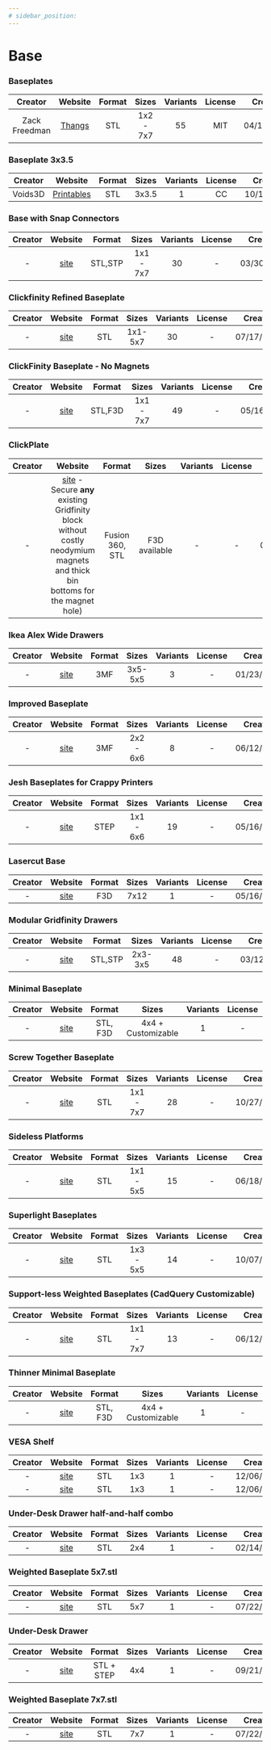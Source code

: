 ```yaml
---
# sidebar_position:
---
```


# Base

### Baseplates

<!-- <iframe width="639" height="480" title="Gridfinity Baseplates" frameborder="0" allowfullscreen mozallowfullscreen="true" webkitallowfullscreen="true" allow="clipboard-write; autoplay; fullscreen; xr-spatial-tracking" xr-spatial-tracking execution-while-out-of-viewport execution-while-not-rendered web-share src="https://thangs.com/model/60925/embed?utm_source=embed"></iframe> -->

| Creator | Website | Format | Sizes | Variants | License | Created |
| :-: | :-: | :-: | :-: | :-: | :-: | :-: |
| Zack Freedman | [Thangs](https://thangs.com/designer/ZackFreedman/3d-model/Gridfinity%2520Baseplates-60925) | STL | 1x2 - 7x7 | 55 | MIT | 04/12/2022 |

### Baseplate 3x3.5
<!-- ![Gridfinity Baseplate 3x3.5](/img/baseplates/baseplate-3-35_4x3.jpg) -->
| Creator | Website | Format | Sizes | Variants | License | Created |
| :-: | :-: | :-: | :-: | :-: | :-: | :-: |
| Voids3D | [Printables](https://www.printables.com/model/244502-gridfinity-3x35) | STL | 3x3.5 | 1 | CC | 10/19/2022 |

### Base with Snap Connectors
| Creator | Website | Format | Sizes | Variants | License | Created |
| :-: | :-: | :-: | :-: | :-: | :-: | :-: |
| - | [site](https://www.printables.com/model/430144-gridfinity-base-with-snap-connectors) | STL,STP | 1x1 - 7x7 | 30 | - | 03/30/2023 |

### Clickfinity Refined Baseplate
| Creator | Website | Format | Sizes | Variants | License | Created |
| :-: | :-: | :-: | :-: | :-: | :-: | :-: |
| - | [site](https://www.printables.com/model/506105-clickfinity-refined-baseplates) | STL | 1x1-5x7 | 30 | - | 07/17/2023 |

### ClickFinity Baseplate - No Magnets
| Creator | Website | Format | Sizes | Variants | License | Created |
| :-: | :-: | :-: | :-: | :-: | :-: | :-: |
| - | [site](https://www.printables.com/model/452675-gridfinity-clickplates-no-magnets-universally-comp) | STL,F3D | 1x1 - 7x7 | 49 | - | 05/16/2023 |

### ClickPlate
| Creator | Website | Format | Sizes | Variants | License | Created |
| :-: | :-: | :-: | :-: | :-: | :-: | :-: |
| - | [site](https://github.com/jrymk/gridfinity-eco) - Secure **any** existing Gridfinity block without costly neodymium magnets and thick bin bottoms for the magnet hole) | Fusion 360, STL | F3D available | - | - | 03/19/2023 |


### Ikea Alex Wide Drawers
| Creator | Website | Format | Sizes | Variants | License | Created |
| :-: | :-: | :-: | :-: | :-: | :-: | :-: |
| - | [site](https://www.printables.com/model/718705-gridfinity-base-for-ikea-alex-wide-drawers) | 3MF | 3x5-5x5 | 3 | - | 01/23/2024 |


### Improved Baseplate
| Creator | Website | Format | Sizes | Variants | License | Created |
| :-: | :-: | :-: | :-: | :-: | :-: | :-: |
| - | [site](https://thangs.com/designer/christian.wilhelmsen2012/3d-model/Gridfinity%2520slightly%2520improved%2520frame%2520(no%2520rocking)-64672) | 3MF | 2x2 - 6x6 | 8 | - | 06/12/2022 |



### Jesh Baseplates for Crappy Printers
| Creator | Website | Format | Sizes | Variants | License | Created |
| :-: | :-: | :-: | :-: | :-: | :-: | :-: |
| - | [site](https://www.printables.com/model/471686-jesh-plates-gridfinty-for-crappy-printers) | STEP | 1x1 - 6x6 | 19 | - | 05/16/2023 |

### Lasercut Base
| Creator | Website | Format | Sizes | Variants | License | Created |
| :-: | :-: | :-: | :-: | :-: | :-: | :-: |
| - | [site](https://myhub.autodesk360.com/ue29c81a3/g/shares/SH512d4QTec90decfa6e7f2938df1b06f971) | F3D | 7x12 | 1 | - | 05/16/2023 |



### Modular Gridfinity Drawers
| Creator | Website | Format | Sizes | Variants | License | Created |
| :-: | :-: | :-: | :-: | :-: | :-: | :-: |
| - | [site](https://www.printables.com/model/458846-modular-gridfinity-drawers-in-various-sizes) | STL,STP | 2x3-3x5 | 48 | - | 03/12/2024 |

### Minimal Baseplate
| Creator | Website | Format | Sizes | Variants | License | Created |
| :-: | :-: | :-: | :-: | :-: | :-: | :-: |
| - | [site](https://thangs.com/designer/Ace%20G/3d-model/Minimal%2520Baseplate%25204x4.stl-260576) | STL, F3D | 4x4 + Customizable | 1 | - | 08/12/2022 |




### Screw Together Baseplate
| Creator | Website | Format | Sizes | Variants | License | Created |
| :-: | :-: | :-: | :-: | :-: | :-: | :-: |
| - | [site](https://www.printables.com/model/300603-gridfinity-screw-together-baseplate/files) | STL | 1x1 - 7x7 | 28 | - | 10/27/2022 |

### Sideless Platforms
| Creator | Website | Format | Sizes | Variants | License | Created |
| :-: | :-: | :-: | :-: | :-: | :-: | :-: |
| - | [site](https://www.printables.com/model/209998-gridfinity-sideless-bins-and-platforms) | STL | 1x1 - 5x5 | 15 | - | 06/18/2022 |



### Superlight Baseplates
| Creator | Website | Format | Sizes | Variants | License | Created |
| :-: | :-: | :-: | :-: | :-: | :-: | :-: |
| - | [site](https://www.printables.com/model/596506-gridfinity-superlight-baseplates) | STL | 1x3 - 5x5 | 14 | - | 10/07/2023 |

### Support-less Weighted Baseplates (CadQuery Customizable)
| Creator | Website | Format | Sizes | Variants | License | Created |
| :-: | :-: | :-: | :-: | :-: | :-: | :-: |
| - | [site](https://thangs.com/designer/jdegs/3d-model/Support-less%20Weighted%20Gridfinity%20Baseplates%20(CadQuery%20Customizable)-65042) | STL | 1x1 - 7x7 | 13 | - | 06/12/2022 |



### Thinner Minimal Baseplate
| Creator | Website | Format | Sizes | Variants | License | Created |
| :-: | :-: | :-: | :-: | :-: | :-: | :-: |
| - | [site](https://thangs.com/designer/Ace%20G/3d-model/Thinner%2520Minimal%2520Baseplate%25204x4.stl-260577) | STL, F3D | 4x4 + Customizable | 1 | - | 08/12/2022 |

### VESA Shelf
| Creator | Website | Format | Sizes | Variants | License | Created |
| :-: | :-: | :-: | :-: | :-: | :-: | :-: |
| - | [site](https://www.tinkercad.com/things/dx6BXXMHsrs-vesa-gridfinity-1x3-shelf) | STL | 1x3 | 1 | - | 12/06/2022 |
| - | [site](https://www.tinkercad.com/things/133jXDA6OXN-vesa-gridfinity-2-shelf-back) | STL | 1x3 | 1 | - | 12/06/2022 |

### Under-Desk Drawer half-and-half combo
| Creator | Website | Format | Sizes | Variants | License | Created |
| :-: | :-: | :-: | :-: | :-: | :-: | :-: |
| - | [site](https://www.printables.com/model/557070-under-desk-drawer-combo-with-gridfinity-compartmen) | STL | 2x4 | 1 | - | 02/14/2024 |





### Weighted Baseplate 5x7.stl
| Creator | Website | Format | Sizes | Variants | License | Created |
| :-: | :-: | :-: | :-: | :-: | :-: | :-: |
| - | [site](https://social.thangs.com/m/187707) | STL | 5x7 | 1 | - | 07/22/2022 |


### Under-Desk Drawer
| Creator | Website | Format | Sizes | Variants | License | Created |
| :-: | :-: | :-: | :-: | :-: | :-: | :-: |
| - | [site](https://www.printables.com/model/267929-gridfinity-under-desk-drawer) | STL + STEP | 4x4 | 1 | - | 09/21/2022 |

### Weighted Baseplate 7x7.stl
| Creator | Website | Format | Sizes | Variants | License | Created |
| :-: | :-: | :-: | :-: | :-: | :-: | :-: |
| - | [site](https://social.thangs.com/m/187945) | STL | 7x7 | 1 | - | 07/22/2022 |
